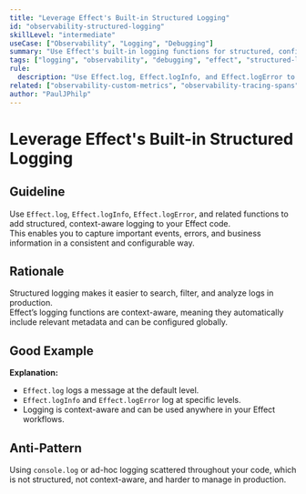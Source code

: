 ```yaml
---
title: "Leverage Effect's Built-in Structured Logging"
id: "observability-structured-logging"
skillLevel: "intermediate"
useCase: ["Observability", "Logging", "Debugging"]
summary: "Use Effect's built-in logging functions for structured, configurable, and context-aware logging."
tags: ["logging", "observability", "debugging", "effect", "structured-logging"]
rule:
  description: "Use Effect.log, Effect.logInfo, and Effect.logError to add structured, context-aware logging to your Effect code."
related: ["observability-custom-metrics", "observability-tracing-spans"]
author: "PaulJPhilp"
---
```


# Leverage Effect's Built-in Structured Logging

## Guideline

Use `Effect.log`, `Effect.logInfo`, `Effect.logError`, and related functions to add structured, context-aware logging to your Effect code.  
This enables you to capture important events, errors, and business information in a consistent and configurable way.

## Rationale

Structured logging makes it easier to search, filter, and analyze logs in production.  
Effect’s logging functions are context-aware, meaning they automatically include relevant metadata and can be configured globally.

## Good Example

<Example path="./src/observability-structured-logging.ts" />

**Explanation:**  
- `Effect.log` logs a message at the default level.
- `Effect.logInfo` and `Effect.logError` log at specific levels.
- Logging is context-aware and can be used anywhere in your Effect workflows.

## Anti-Pattern

Using `console.log` or ad-hoc logging scattered throughout your code, which is not structured, not context-aware, and harder to manage in production.